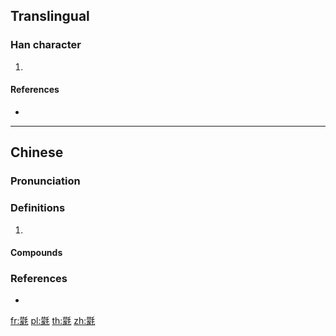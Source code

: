 ==Translingual==

===Han character===
{{Han char|rn=82|rad=毛|as=14|sn=18|four=42214|canj=TOHQU|ids=⿰蒙毛}}

# {{defn|Han|sort=毛14}}

====References====
* {{Han ref|kx=0596.330|dkj=16993|dj=0988.090|hdz=32006.170|uh=6C0B|ud=27659|bh=EFEA|bd=61418}}

----

==Chinese==
{{zh-forms}}

===Pronunciation===
{{zh-pron
|m=méng
|c=mung4
|cat=
}}

===Definitions===
{{zh-hanzi}}

# {{rfdef|zh}}

====Compounds====
{{zh-der|氃氋|氋氃}}

===References===
* {{R:twedu|C06034}}

[[fr:氋]]
[[pl:氋]]
[[th:氋]]
[[zh:氋]]